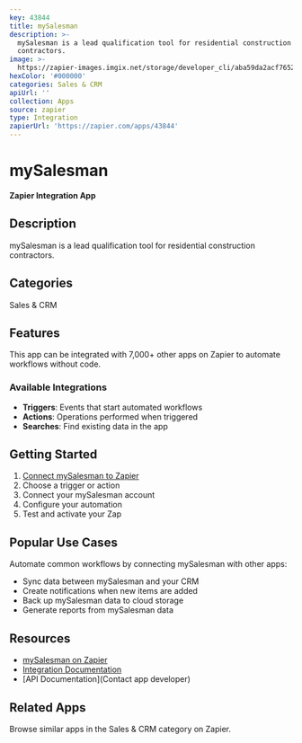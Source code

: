 ```yaml
---
key: 43844
title: mySalesman
description: >-
  mySalesman is a lead qualification tool for residential construction
  contractors.
image: >-
  https://zapier-images.imgix.net/storage/developer_cli/aba59da2acf765290cd5989e61238226_2.png?auto=format%2Ccompress&ixlib=python-3.0.0&q=50
hexColor: '#000000'
categories: Sales & CRM
apiUrl: ''
collection: Apps
source: zapier
type: Integration
zapierUrl: 'https://zapier.com/apps/43844'
---
```

# mySalesman

**Zapier Integration App**

## Description

mySalesman is a lead qualification tool for residential construction contractors.

## Categories

Sales & CRM

## Features

This app can be integrated with 7,000+ other apps on Zapier to automate workflows without code.

### Available Integrations

- **Triggers**: Events that start automated workflows
- **Actions**: Operations performed when triggered
- **Searches**: Find existing data in the app

## Getting Started

1. [Connect mySalesman to Zapier](https://zapier.com/apps/43844)
2. Choose a trigger or action
3. Connect your mySalesman account
4. Configure your automation
5. Test and activate your Zap

## Popular Use Cases

Automate common workflows by connecting mySalesman with other apps:

- Sync data between mySalesman and your CRM
- Create notifications when new items are added
- Back up mySalesman data to cloud storage
- Generate reports from mySalesman data

## Resources

- [mySalesman on Zapier](https://zapier.com/apps/43844)
- [Integration Documentation](https://zapier.com/apps/43844/integrations)
- [API Documentation](Contact app developer)

## Related Apps

Browse similar apps in the Sales & CRM category on Zapier.
